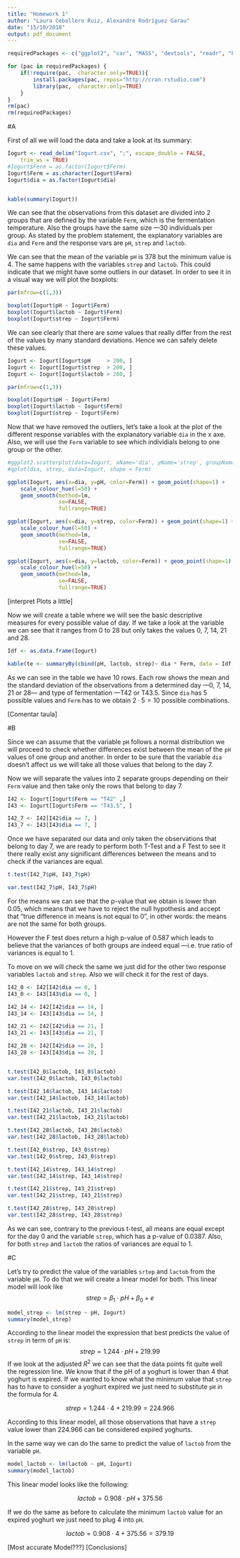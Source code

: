 ```yaml
---
title: "Homework 1"
author: "Laura Cebollero Ruiz, Alexandre Rodríguez Garau"
date: "15/10/2018"
output: pdf_document
---
```




```r
requiredPackages <- c("ggplot2", "car", "MASS", "devtools", "readr", "knitr", "easyGgplot2", "gridExtra", "doBy")

for (pac in requiredPackages) {
    if(!require(pac,  character.only=TRUE)){
        install.packages(pac, repos="http://cran.rstudio.com")
        library(pac,  character.only=TRUE)
    } 
}
rm(pac)
rm(requiredPackages)
```

#A

First of all we will load the data and take a look at its summary:

```r
Iogurt <- read_delim("Iogurt.csv", ";", escape_double = FALSE, 
    trim_ws = TRUE)
#Iogurt$Ferm = as.factor(Iogurt$Ferm)
Iogurt$Ferm = as.character(Iogurt$Ferm)
Iogurt$dia = as.factor(Iogurt$dia)


kable(summary(Iogurt))

```

We can see that the observations from this dataset are divided into 2 groups that are defined by the variable `Ferm`, which is the fermentation temperature. Also the groups have the same size ---30 individuals per group. As stated by  the problem statement, the explanatory variables are `dia` and `Ferm` and the response vars are `pH`, `strep` and `lactob`. 

We can see that the mean of the variable `pH` is 378 but the minimum value is 4. The same happens with the variables `strep` and `lactob`. This could indicate that we might have some outliers in our dataset. In order to see it in a visual way we will plot the boxplots:

```r
par(mfrow=c(1,3))

boxplot(Iogurt$pH ~ Iogurt$Ferm)
boxplot(Iogurt$lactob ~ Iogurt$Ferm)
boxplot(Iogurt$strep ~ Iogurt$Ferm)
```
We can see clearly that there are some values that really differ from the rest of the values by many standard deviations. Hence we can safely delete these values.

```r
Iogurt <- Iogurt[Iogurt$pH     > 200, ]
Iogurt <- Iogurt[Iogurt$strep  > 200, ]
Iogurt <- Iogurt[Iogurt$lactob > 200, ]
```

```r
par(mfrow=c(1,3))

boxplot(Iogurt$pH ~ Iogurt$Ferm)
boxplot(Iogurt$lactob ~ Iogurt$Ferm)
boxplot(Iogurt$strep ~ Iogurt$Ferm)
```

Now that we have removed the outliers, let's take a look at the plot of the different response variables with the explanatory variable `dia` in the x axe. Also, we will use the `Ferm` variable to see which individials belong to one group or the other. 

```r
#ggplot2.scatterplot(data=Iogurt, xName='dia', yName='strep', groupName="Ferm", addRegLine=TRUE, regLineColor="blue")
#qplot(dia, strep, data=Iogurt, shape = Ferm)

ggplot(Iogurt, aes(x=dia, y=pH, color=Ferm)) + geom_point(shape=1) +
    scale_colour_hue(l=50) + 
    geom_smooth(method=lm,   
                se=FALSE,    
                fullrange=TRUE) 

ggplot(Iogurt, aes(x=dia, y=strep, color=Ferm)) + geom_point(shape=1) +
    scale_colour_hue(l=50) + 
    geom_smooth(method=lm,   
                se=FALSE,    
                fullrange=TRUE)

ggplot(Iogurt, aes(x=dia, y=lactob, color=Ferm)) + geom_point(shape=1) +
    scale_colour_hue(l=50) + 
    geom_smooth(method=lm,   
                se=FALSE,    
                fullrange=TRUE) 
```



[interpret Plots a little]

Now we will create a table where we will see the basic descriptive measures for every possible value of day. If we take a look at the variable we can see that it ranges from 0 to 28 but only takes the values 0, 7, 14, 21 and 28.

```r
Idf <- as.data.frame(Iogurt)

kable(te <- summaryBy(cbind(pH, lactob, strep)~ dia * Ferm, data = Idf, FUN = c(mean, sd)))
```

As we can see in the table we have 10 rows. Each row shows the mean and the standard deviation of the observations from a determined day ---0, 7, 14, 21 or 28--- and type of fermentation ---T42 or T43.5. Since `dia` has 5 possible values and `Ferm` has to we obtain $2\cdot5 = 10$ possible combinations.

[Comentar taula]

#B

Since we can assume that the variable `pH` follows a normal distribution we will proceed to check whether differences exist between the mean of the `pH` values of one group and another. In order to be sure that the variable `dia` doesn't affect us we will take all those values that belong to the day 7. 

Now we will separate the values into 2 separate groups depending on their `Ferm` value and then take only the rows that belong to day 7.


```r
I42 <- Iogurt[Iogurt$Ferm == "T42" ,]
I43 <- Iogurt[Iogurt$Ferm == "T43.5", ]

I42_7 <- I42[I42$dia == 7, ]
I43_7 <- I43[I43$dia == 7, ]
```

Once we have separated our data and only taken the observations that belong to day 7, we are ready to perform both T-Test and a F Test to see it there really exist any significant differences between the means and to check if the variances are equal.

```r
t.test(I42_7$pH, I43_7$pH)

var.test(I42_7$pH, I43_7$pH)
```

For the means we can see that the p-value that we obtain is lower than 0.05, which means that we have to reject the null hypothesis and accept that "true difference in means is not equal to 0", in other words: the means are not the same for both groups. 

However the F test does return a high p-value of 0.587 which leads to believe that the variances of both groups are indeed equal ---i.e. true ratio of variances is equal to 1. 

To move on we will check the same we just did for the other two response variables `lactob` and `strep`. Also we will check it for the rest of days.

```r
I42_0 <- I42[I42$dia == 0, ]
I43_0 <- I43[I43$dia == 0, ]

I42_14 <- I42[I42$dia == 14, ]
I43_14 <- I43[I43$dia == 14, ]

I42_21 <- I42[I42$dia == 21, ]
I43_21 <- I43[I43$dia == 21, ]

I42_28 <- I42[I42$dia == 28, ]
I43_28 <- I43[I43$dia == 28, ]


t.test(I42_0$lactob, I43_0$lactob)
var.test(I42_0$lactob, I43_0$lactob)

t.test(I42_14$lactob, I43_14$lactob)
var.test(I42_14$lactob, I43_14$lactob)

t.test(I42_21$lactob, I43_21$lactob)
var.test(I42_21$lactob, I43_21$lactob)

t.test(I42_28$lactob, I43_28$lactob)
var.test(I42_28$lactob, I43_28$lactob)

t.test(I42_0$strep, I43_0$strep)
var.test(I42_0$strep, I43_0$strep)

t.test(I42_14$strep, I43_14$strep)
var.test(I42_14$strep, I43_14$strep)

t.test(I42_21$strep, I43_21$strep)
var.test(I42_21$strep, I43_21$strep)

t.test(I42_28$strep, I43_28$strep)
var.test(I42_28$strep, I43_28$strep)
```

As we can see, contrary to the previous t-test, all means are equal except for the day 0 and the variable `strep`, which has a p-value of 0.0387. Also, for both `strep` and `lactob` the ratios of variances are equal to 1.

#C

Let's try to predict the value of the variables `srtep` and `lactob` from the variable `pH`. To do that we will create a linear model for both. This linear model will look like $$strep = \beta_1 \cdot pH + \beta_0 + e$$

```r
model_strep <- lm(strep ~ pH, Iogurt)
summary(model_strep)
```

According to the linear model the expression that best predicts the value of `strep` in term of `pH` is: 
$$strep = 1.244 \cdot pH + 219.99 $$
If we look at the adjusted $R^2$ we can see that the data points fit quite well the regression line. We know that if the pH of a yoghurt is lower than 4 that yoghurt is expired. If we wanted to know what the minimum value that `strep` has to have to consider a yoghurt expired we just need to substitute `pH` in the formula for 4. 

$$strep = 1.244 \cdot 4 + 219.99 = 224.966$$

According to this linear model, all those observations that have a `strep` value lower than 224.966 can be considered expired yoghurts. 

In the same way we can do the same to predict the value of `lactob` from the variable `pH`.

```r
model_lactob <- lm(lactob ~ pH, Iogurt)
summary(model_lactob)
```
This linear model looks like the following:

$$lactob = 0.908 \cdot pH + 375.56$$

If we do the same as before to calculate the minimum `lactob` value for an expired yoghurt we just need to plug 4 into `pH`. 

$$lactob = 0.908 \cdot 4 + 375.56 = 379.19$$

[Most accurate Model???]
[Conclusions]
